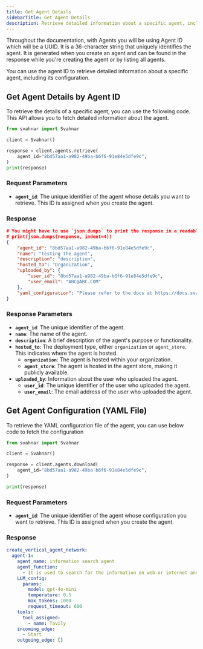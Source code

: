 ```yaml
---
title: Get Agent Details
sidebarTitle: Get Agent Details
description: Retrieve detailed information about a specific agent, including its configuration.
---
```


Throughout the documentation, with Agents you will be using Agent ID which will be a UUID. It is a 36-character string that uniquely identifies the agent. It is generated when you create an agent and can be found in the response while you're creating the agent or by listing all agents.

You can use the agent ID to retrieve detailed information about a specific agent, including its configuration.

## Get Agent Details by Agent ID
To retrieve the details of a specific agent, you can use the following code. This API allows you to fetch detailed information about the agent.



```python title="Python" showLineNumbers
from svahnar import Svahnar

client = Svahnar()

response = client.agents.retrieve(
    agent_id="8bd57aa1-a982-49ba-b6f6-91e84e5dfe9c",
)
print(response)
```

### Request Parameters
- **`agent_id`**: The unique identifier of the agent whose details you want to retrieve. This ID is assigned when you create the agent.

### Response

``` json title="json" showLineNumbers
# You might have to use `json.dumps` to print the response in a readable format 
# print(json.dumps(response, indent=4))
{
    "agent_id": "8bd57aa1-a982-49ba-b6f6-91e84e5dfe9c",
    "name": "testing the agent",
    "description": "description",
    "hosted_to": "Organization",
    "uploaded_by": {
        "user_id": "8bd57aa1-a982-49ba-b6f6-91e84e5dfe9c",
        "user_email": "ABC@ABC.COM"
    },
    "yaml_configuration": "Please refer to the docs at https://docs.svahnar.com to download the agent configuration."
}
```

### Response Parameters

- **`agent_id`**: The unique identifier of the agent.
- **`name`**: The name of the agent.
- **`description`**: A brief description of the agent's purpose or functionality.
- **`hosted_to`**: The deployment type, either `organization` or `agent_store`. This indicates where the agent is hosted.
  - **`organization`**: The agent is hosted within your organization.
  - **`agent_store`**: The agent is hosted in the agent store, making it publicly available.
- **`uploaded_by`**: Information about the user who uploaded the agent.
    - **`user_id`**: The unique identifier of the user who uploaded the agent.
    - **`user_email`**: The email address of the user who uploaded the agent.

## Get Agent Configuration (YAML File)

To retrieve the YAML configuration file of the agent, you can use below code to fetch the configuration

``` python title="Python" showLineNumbers
from svahnar import Svahnar

client = Svahnar()

response = client.agents.download(
    agent_id="8bd57aa1-a982-49ba-b6f6-91e84e5dfe9c",
)

print(response)
```

### Request Parameters

- **`agent_id`**: The unique identifier of the agent whose configuration you want to retrieve. This ID is assigned when you create the agent.

### Response

``` YAML title="YAML" showLineNumbers
create_vertical_agent_network:
  agent-1:
    agent_name: information search agent
    agent_function:
      - It is used to search for the information on web or internet and provide the result
    LLM_config:
      params:
        model: gpt-4o-mini
        temperature: 0.5
        max_tokens: 1000
        request_timeout: 600
    tools:
      tool_assigned:
        - name: Tavily
    incoming_edge:
      - Start
    outgoing_edge: []
```